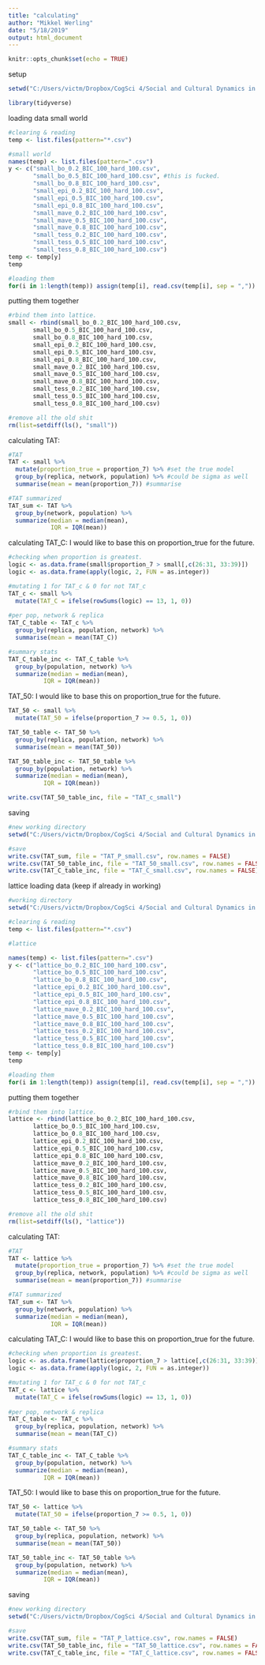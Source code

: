 ```yaml
---
title: "calculating"
author: "Mikkel Werling"
date: "5/18/2019"
output: html_document
---
```


```r
knitr::opts_chunk$set(echo = TRUE)
```

setup

```r

setwd("C:/Users/victm/Dropbox/CogSci 4/Social and Cultural Dynamics in Cognition/exam/CRUST-1/data/rfs50")

library(tidyverse)

```

loading data 
small world 

```r

#clearing & reading 
temp <- list.files(pattern="*.csv")

#small world 
names(temp) <- list.files(pattern=".csv")
y <- c("small_bo_0.2_BIC_100_hard_100.csv",
       "small_bo_0.5_BIC_100_hard_100.csv", #this is fucked. 
       "small_bo_0.8_BIC_100_hard_100.csv",
       "small_epi_0.2_BIC_100_hard_100.csv",
       "small_epi_0.5_BIC_100_hard_100.csv",
       "small_epi_0.8_BIC_100_hard_100.csv",
       "small_mave_0.2_BIC_100_hard_100.csv",
       "small_mave_0.5_BIC_100_hard_100.csv",
       "small_mave_0.8_BIC_100_hard_100.csv",
       "small_tess_0.2_BIC_100_hard_100.csv",
       "small_tess_0.5_BIC_100_hard_100.csv",
       "small_tess_0.8_BIC_100_hard_100.csv")
temp <- temp[y]
temp

#loading them 
for(i in 1:length(temp)) assign(temp[i], read.csv(temp[i], sep = ","))

```

putting them together 

```r

#rbind them into lattice. 
small <- rbind(small_bo_0.2_BIC_100_hard_100.csv,
       small_bo_0.5_BIC_100_hard_100.csv,
       small_bo_0.8_BIC_100_hard_100.csv,
       small_epi_0.2_BIC_100_hard_100.csv,
       small_epi_0.5_BIC_100_hard_100.csv,
       small_epi_0.8_BIC_100_hard_100.csv,
       small_mave_0.2_BIC_100_hard_100.csv,
       small_mave_0.5_BIC_100_hard_100.csv,
       small_mave_0.8_BIC_100_hard_100.csv,
       small_tess_0.2_BIC_100_hard_100.csv,
       small_tess_0.5_BIC_100_hard_100.csv,
       small_tess_0.8_BIC_100_hard_100.csv)

#remove all the old shit 
rm(list=setdiff(ls(), "small"))
```

calculating TAT:

```r
#TAT
TAT <- small %>% 
  mutate(proportion_true = proportion_7) %>% #set the true model
  group_by(replica, network, population) %>% #could be sigma as well
  summarise(mean = mean(proportion_7)) #summarise 

#TAT summarized
TAT_sum <- TAT %>%
  group_by(network, population) %>%
  summarize(median = median(mean),
            IQR = IQR(mean))

```

calculating TAT_C:
I would like to base this on proportion_true for the future. 

```r

#checking when proportion is greatest. 
logic <- as.data.frame(small$proportion_7 > small[,c(26:31, 33:39)])
logic <- as.data.frame(apply(logic, 2, FUN = as.integer))

#mutating 1 for TAT_c & 0 for not TAT_c
TAT_c <- small %>%
  mutate(TAT_C = ifelse(rowSums(logic) == 13, 1, 0))
  
#per pop, network & replica
TAT_C_table <- TAT_c %>%
  group_by(replica, population, network) %>%
  summarise(mean = mean(TAT_C)) 

#summary stats
TAT_C_table_inc <- TAT_C_table %>%
  group_by(population, network) %>%
  summarize(median = median(mean),
          IQR = IQR(mean))

```

TAT_50:
I would like to base this on proportion_true for the future. 

```r

TAT_50 <- small %>%
  mutate(TAT_50 = ifelse(proportion_7 >= 0.5, 1, 0))

TAT_50_table <- TAT_50 %>%
  group_by(replica, population, network) %>%
  summarise(mean = mean(TAT_50)) 

TAT_50_table_inc <- TAT_50_table %>%
  group_by(population, network) %>%
  summarize(median = median(mean),
          IQR = IQR(mean))

write.csv(TAT_50_table_inc, file = "TAT_c_small")
```

saving 

```r
#new working directory
setwd("C:/Users/victm/Dropbox/CogSci 4/Social and Cultural Dynamics in Cognition/exam/CRUST-1/connectivity/results")

#save 
write.csv(TAT_sum, file = "TAT_P_small.csv", row.names = FALSE)
write.csv(TAT_50_table_inc, file = "TAT_50_small.csv", row.names = FALSE)
write.csv(TAT_C_table_inc, file = "TAT_C_small.csv", row.names = FALSE)

```

lattice 
loading data (keep if already in working)

```r
#working directory 
setwd("C:/Users/victm/Dropbox/CogSci 4/Social and Cultural Dynamics in Cognition/exam/CRUST-1/data/rfs50")

#clearing & reading 
temp <- list.files(pattern="*.csv")

#lattice

names(temp) <- list.files(pattern=".csv")
y <- c("lattice_bo_0.2_BIC_100_hard_100.csv",
       "lattice_bo_0.5_BIC_100_hard_100.csv",
       "lattice_bo_0.8_BIC_100_hard_100.csv",
       "lattice_epi_0.2_BIC_100_hard_100.csv",
       "lattice_epi_0.5_BIC_100_hard_100.csv",
       "lattice_epi_0.8_BIC_100_hard_100.csv",
       "lattice_mave_0.2_BIC_100_hard_100.csv",
       "lattice_mave_0.5_BIC_100_hard_100.csv",
       "lattice_mave_0.8_BIC_100_hard_100.csv",
       "lattice_tess_0.2_BIC_100_hard_100.csv",
       "lattice_tess_0.5_BIC_100_hard_100.csv",
       "lattice_tess_0.8_BIC_100_hard_100.csv")
temp <- temp[y]
temp

#loading them 
for(i in 1:length(temp)) assign(temp[i], read.csv(temp[i], sep = ","))

```

putting them together 

```r

#rbind them into lattice. 
lattice <- rbind(lattice_bo_0.2_BIC_100_hard_100.csv,
       lattice_bo_0.5_BIC_100_hard_100.csv,
       lattice_bo_0.8_BIC_100_hard_100.csv,
       lattice_epi_0.2_BIC_100_hard_100.csv,
       lattice_epi_0.5_BIC_100_hard_100.csv,
       lattice_epi_0.8_BIC_100_hard_100.csv,
       lattice_mave_0.2_BIC_100_hard_100.csv,
       lattice_mave_0.5_BIC_100_hard_100.csv,
       lattice_mave_0.8_BIC_100_hard_100.csv,
       lattice_tess_0.2_BIC_100_hard_100.csv,
       lattice_tess_0.5_BIC_100_hard_100.csv,
       lattice_tess_0.8_BIC_100_hard_100.csv)

#remove all the old shit 
rm(list=setdiff(ls(), "lattice"))
```

calculating TAT:

```r
#TAT
TAT <- lattice %>% 
  mutate(proportion_true = proportion_7) %>% #set the true model
  group_by(replica, network, population) %>% #could be sigma as well
  summarise(mean = mean(proportion_7)) #summarise 

#TAT summarized
TAT_sum <- TAT %>%
  group_by(network, population) %>%
  summarize(median = median(mean),
            IQR = IQR(mean))

```

calculating TAT_C:
I would like to base this on proportion_true for the future. 

```r

#checking when proportion is greatest. 
logic <- as.data.frame(lattice$proportion_7 > lattice[,c(26:31, 33:39)])
logic <- as.data.frame(apply(logic, 2, FUN = as.integer))

#mutating 1 for TAT_c & 0 for not TAT_c
TAT_c <- lattice %>%
  mutate(TAT_C = ifelse(rowSums(logic) == 13, 1, 0))
  
#per pop, network & replica
TAT_C_table <- TAT_c %>%
  group_by(replica, population, network) %>%
  summarise(mean = mean(TAT_C)) 

#summary stats
TAT_C_table_inc <- TAT_C_table %>%
  group_by(population, network) %>%
  summarize(median = median(mean),
          IQR = IQR(mean))

```

TAT_50:
I would like to base this on proportion_true for the future. 

```r

TAT_50 <- lattice %>%
  mutate(TAT_50 = ifelse(proportion_7 >= 0.5, 1, 0))

TAT_50_table <- TAT_50 %>%
  group_by(replica, population, network) %>%
  summarise(mean = mean(TAT_50)) 

TAT_50_table_inc <- TAT_50_table %>%
  group_by(population, network) %>%
  summarize(median = median(mean),
          IQR = IQR(mean))

```

saving 

```r
#new working directory
setwd("C:/Users/victm/Dropbox/CogSci 4/Social and Cultural Dynamics in Cognition/exam/CRUST-1/connectivity/results")

#save 
write.csv(TAT_sum, file = "TAT_P_lattice.csv", row.names = FALSE)
write.csv(TAT_50_table_inc, file = "TAT_50_lattice.csv", row.names = FALSE)
write.csv(TAT_C_table_inc, file = "TAT_C_lattice.csv", row.names = FALSE)

```

